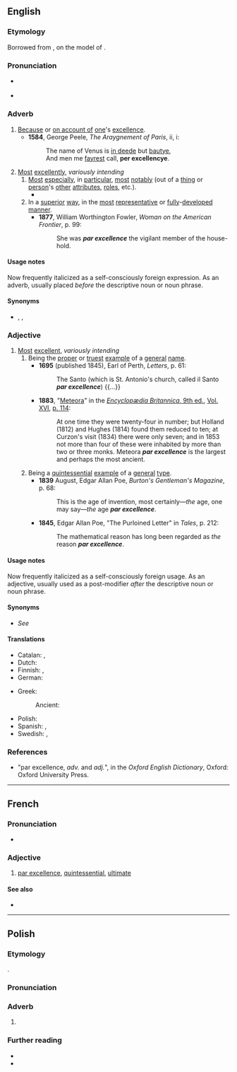 ==English==

===Etymology===
Borrowed from {{bor|en|fr|par excellence||[[excellently]], in an [[especially]] [[representative]] [[way]]; [[above all]]}}, on the model of {{der|en|la|per excellentiam}}.

===Pronunciation===
* {{a|UK}} {{IPA|en|/ˌpɑːɹ ˌɛksəˈlɑːns/|/ˌpɑːɹ ˈɛksəlɑːns/|/ˌpɑːɹ ˌɛksəˈlɒ̃s/|/ˌpɑːɹ ˈɛksəlɒ̃s/}}
* {{a|US}} {{IPA|en|/ˌpɑɹ ˌɛksəˈlɑns/}}

===Adverb===
{{en-adv|-|head=par excellence}}

# [[because of|Because]] or [[on account of]] [[one]]'s [[excellence]].
#* '''1584''', George Peele, ''The Araygnement of Paris'', ii, i:
#*: The name of Venus is [[indeed|in deede]] but [[beauty|bautye]],<br/>And men me [[fairest|fayrest]] call, '''per excellencye'''.
# [[most|Most]] [[excellently]], ''variously intending''
## [[most|Most]] [[especially]], in [[particular]], [[most]] [[notably]] (out of a [[thing]] or [[person]]'s [[other]] [[attribute]]s, [[role]]s, etc.).
##* {{quote-book |en|passage=He was '''par excellence''' a theologian. |title=The Institutes of the Christian Religion |chapter=Introduction |year=2009 |author=John Murray |mainauthor=John Calvin}}
## In a [[superior]] [[way]], in the [[most]] [[representative]] or [[fully]]-[[developed]] [[manner]].
##* '''1877''', William Worthington Fowler, ''Woman on the American Frontier'', p. 99:
##*: She was '''''par excellence''''' the vigilant member of the house-hold.

====Usage notes====
Now frequently italicized as a self-consciously foreign expression. As an adverb, usually placed ''before'' the descriptive noun or noun phrase.

====Synonyms====
* {{sense|most excellently}} {{l|en|pre-eminently}}, {{l|en|supremely}}, {{l|en|above all}}

===Adjective===
{{en-adj|-|head=par excellence}}

# [[most|Most]] [[excellent]], ''variously intending''
## Being the [[proper]] or [[truest]] [[example]] of a [[general]] [[name]].
##* '''1695''' (published 1845), Earl of Perth, ''Letters'', p. 61:
##*: The Santo (which is St. Antonio's church, called il Santo '''''par excellence''''') {{...}}
##* '''1883''', "[[:s:Encyclopædia Britannica, Ninth Edition/Meteora|Meteora]]" in the [[:s:Encyclopædia Britannica, Ninth Edition|''Encyclopædia Britannica'', 9th ed.]], [[:s:Encyclopædia Britannica, Ninth Edition/Volume XVI|Vol. XVI]], [[:s:Encyclopædia Britannica, Ninth Edition/Meteora|p. 114]]:
##*: At one time they were twenty-four in number; but Holland (1812) and Hughes (1814) found them reduced to ten; at Curzon's visit (1834) there were only seven; and in 1853 not more than four of these were inhabited by more than two or three monks. Meteora '''''par excellence''''' is the largest and perhaps the most ancient.
## Being a [[quintessential]] [[example]] of a [[general]] [[type]].
##* '''1839''' August, Edgar Allan Poe, ''Burton's Gentleman's Magazine'', p. 68:
##*: This is the age of invention, most certainly—''the'' age, one may say—''the'' age '''''par excellence'''''.
##* '''1845''', Edgar Allan Poe, "The Purloined Letter" in ''Tales'', p. 212:
##*: The mathematical reason has long been regarded as ''the'' reason '''''par excellence'''''.

====Usage notes====
Now frequently italicized as a self-consciously foreign usage. As an adjective, usually used as a post-modifier ''after'' the descriptive noun or noun phrase.

====Synonyms====
* {{sense|truest example of a general name}} ''See'' '''{{l|en|proper}}'''

====Translations====
{{trans-top|being a quintessential example of a general type}}
* Catalan: {{t+|ca|per antonomàsia}}, {{t|ca|per excel·lència}}
* Dutch: {{t+|nl|bij uitstek}}
* Finnish: {{t+|fi|loistava}}, {{t|fi|par excellence}}
* German: {{t+|de|par excellence}}
{{trans-mid}}
* Greek: {{t|el|κατ' εξοχήν}}
*: Ancient: {{t|grc|κατ' ἐξοχήν}}
* Polish: {{t+|pl|par excellence}}
* Spanish: {{t+|es|por antonomasia}}, {{t|es|por excelencia}}
* Swedish: {{t|sv|framför alla andra}}, {{t+|sv|par excellence}}
{{trans-bottom}}

===References===
* "par excellence, ''adv.'' and ''adj.''", in the ''Oxford English Dictionary'', Oxford: Oxford University Press.

----

==French==

===Pronunciation===
* {{fr-IPA|par‿excellence}}

===Adjective===
{{fr-adj|inv=1}}

# [[#English|par excellence]], [[quintessential]], [[ultimate]]

====See also====
* {{l|fr|dans toute sa splendeur}}

----

==Polish==
{{wp|lang=pl}}

===Etymology===
{{bor+|pl|fr|par excellence}}.

===Pronunciation===
{{pl-p|par.e.kseˈląs}}

===Adverb===
{{pl-adv|-|head=par excellence}}

# {{l|en|par excellence}} {{gl|most excellently}}

===Further reading===
* {{R:pl:WSJP}}
* {{R:pl:PWN}}
